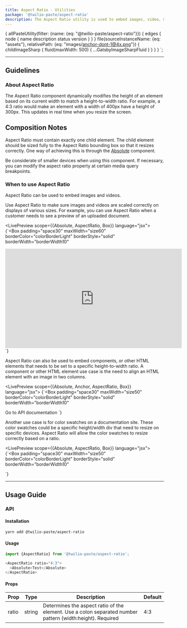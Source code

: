 ```yaml
---
title: Aspect Ratio - Utilities
package: '@twilio-paste/aspect-ratio'
description: The Aspect Ratio utility is used to embed images, video, media, components, or other HTML elements. It prevents skewing, cropping, etc.
---
```



  {
    allPasteUtility(filter: {name: {eq: "@twilio-paste/aspect-ratio"}}) {
      edges {
        node {
          name
          description
          status
          version
        }
      }
    }
    file(sourceInstanceName: {eq: "assets"}, relativePath: {eq: "images/anchor-dont-1@4x.png"}) {
      childImageSharp {
        fluid(maxWidth: 500) {
          ...GatsbyImageSharpFluid
        }
      }
    }
  }
`;

<ComponentHeader
  name="Aspect Ratio"
  categoryRoute={SidebarCategoryRoutes.UTILITIES}
  githubUrl="https://github.com/twilio-labs/paste/tree/master/packages/paste-core/utilities/aspect-ratio"
  storybookUrl="https://twilio-labs.github.io/paste/?path=/story/utilities-aspect-ratio--default"
  data={props.data.allPasteUtility.edges}
/>

***

<content>

## Guidelines

### About Aspect Ratio

The Aspect Ratio component dynamically modifies the height of an element based on its
current width to match a height-to-width ratio. For example, a 4:3 ratio would make
an element with a width of 400px have a height of 300px. This updates in real time
when you resize the screen.

## Composition Notes

Aspect Ratio must contain exactly one child element. The child element should be sized
fully to the Aspect Ratio bounding box so that it resizes correctly. One way of achieving
this is through the [Absolute](/utilities/absolute) component.

Be considerate of smaller devices when using this component. If necessary, you can
modify the aspect ratio property at certain media query breakpoints.

### When to use Aspect Ratio

Aspect Ratio can be used to embed images and videos.

Use Aspect Ratio to make sure images and videos are scaled correctly on
displays of various sizes. For example, you can use Aspect Ratio when a
customer needs to see a preview of an uploaded document.

<LivePreview scope={{Absolute, AspectRatio, Box}} language="jsx">
  {`<Box
  padding="space30"
  maxWidth="size60"
  borderColor="colorBorderLight"
  borderStyle="solid"
  borderWidth="borderWidth10"
>
  <AspectRatio ratio="16:9">
    <iframe width="560" height="315" src="https://www.youtube-nocookie.com/embed/euJAcVfn0C4" frameborder="0" allow="accelerometer; autoplay; encrypted-media; gyroscope; picture-in-picture" allowfullscreen></iframe>
  </AspectRatio>
</Box>`}
</LivePreview>

Aspect Ratio can also be used to embed components, or other HTML elements that
needs to be set to a specific height-to-width ratio. A component or other HTML
element use case is the need to align an HTML element with an image in two columns.

<LivePreview scope={{Absolute, Anchor, AspectRatio, Box}} language="jsx">
  {`<Box
  padding="space30"
  maxWidth="size50"
  borderColor="colorBorderLight"
  borderStyle="solid"
  borderWidth="borderWidth10"
>
  <AspectRatio ratio="4:3">
    <Absolute style={{display: 'flex', alignItems: 'center', justifyContent: 'center'}}>
      <Anchor href="https://paste.twilio.design">Go to API documentation</Anchor>
    </Absolute>
  </AspectRatio>
</Box>`}
</LivePreview>

Another use case is for color swatches on a documentation site. These color swatches
could be a specific height/width div that need to resize on specific devices.
Aspect Ratio will allow the color swatches to resize correctly based on a ratio.

<LivePreview scope={{Absolute, AspectRatio, Box}} language="jsx">
  {`<Box
  padding="space30"
  maxWidth="size50"
  borderColor="colorBorderLight"
  borderStyle="solid"
  borderWidth="borderWidth10"
>
  <AspectRatio ratio="4:3">
    <Absolute backgroundColor="colorBackgroundBrand" />
  </AspectRatio>
</Box>`}
</LivePreview>

<DoDont>
  <Do title="Do" body="Use for an image or embedded video, and have it resize at a specific ratio." preview={false} />
  <Dont title="Don't" body="Don’t use with fixed size (width & height) elements, as those will not adhere to the height-to-width ratio." preview={false} />
</DoDont>

<DoDont>
  <Do title="Do" body="Use to embed a component or other HTML element." preview={false} />
  <Dont title="Don't" body="Don’t use without any child elements, because this is only a container element." preview={false} />
</DoDont>

</content>

***

<content>

## Usage Guide

### API

#### Installation

```bash
yarn add @twilio-paste/aspect-ratio
```

#### Usage

```js
import {AspectRatio} from '@twilio-paste/aspect-ratio';

<AspectRatio ratio="4:3">
  <Absolute>Test</Absolute>
</AspectRatio>
```

#### Props

| Prop           | Type                  | Description                                                                                                              | Default   |
| -------------- | --------------------- | ------------------------------------------------------------------------------------------------------------------------ | --------- |
| ratio          | string                | Determines the aspect ratio of the element. Use a colon separated number pattern (width:height). Required                | 4:3       |

<Box marginTop="space90">
  <Changelog />
</Box>

</content>
